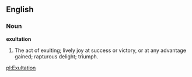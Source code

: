 ==English==

===Noun===

'''exultation'''

#The act of exulting; lively joy at success or victory, or at any advantage gained; rapturous delight; triumph.

[[pl:Exultation]]